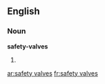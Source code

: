 ==English==

===Noun===
'''safety-valves'''

# {{plural of|[[safety-valve]]}}

[[ar:safety valves]]
[[fr:safety valves]]